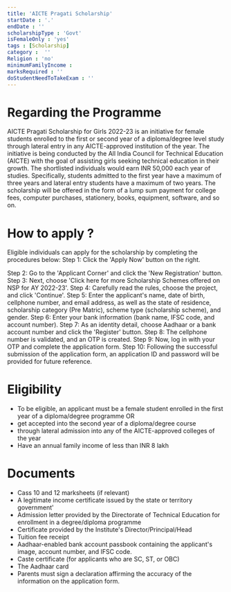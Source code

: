 ```yaml
---
title: 'AICTE Pragati Scholarship'
startDate : '.'
endDate : ''
scholarshipType : 'Govt'
isFemaleOnly : 'yes'
tags : [Scholarship]
category :  ''
Religion : 'no'
minimumFamilyIncome :
marksRequired : ''
doStudentNeedToTakeExam : ''
---
```




# Regarding the Programme
AICTE Pragati Scholarship for Girls 2022-23 is an initiative for female students enrolled to the first or second year of a diploma/degree level study through lateral entry in any AICTE-approved institution of the year. 
The initiative is being conducted by the All India Council for Technical Education (AICTE) with the goal of assisting girls seeking technical education in their growth.
The shortlisted individuals would earn INR 50,000 each year of studies.
Specifically, students admitted to the first year have a maximum of three years and lateral entry students have a maximum of two years. 
The scholarship will be offered in the form of a lump sum payment for college fees, computer purchases, stationery, books, equipment, software, and so on. 





# How to apply ?
Eligible individuals can apply for the scholarship by completing the procedures below: Step 1: Click the 'Apply Now' button on the right. 

Step 2: Go to the 'Applicant Corner' and click the 'New Registration' button.
Step 3: Next, choose 'Click here for more Scholarship Schemes offered on NSP for AY 2022-23'.
Step 4: Carefully read the rules, choose the project, and click 'Continue'. 
Step 5: Enter the applicant's name, date of birth, cellphone number, and email address, as well as the state of residence, scholarship category (Pre Matric), scheme type (scholarship scheme), and gender.
Step 6: Enter your bank information (bank name, IFSC code, and account number).
Step 7: As an identity detail, choose Aadhaar or a bank account number and click the 'Register' button.
Step 8: The cellphone number is validated, and an OTP is created.
Step 9: Now, log in with your OTP and complete the application form.
Step 10: Following the successful submission of the application form, an application ID and password will be provided for future reference.


# Eligibility
 - To be eligible, an applicant must be a female student enrolled in the first year of a diploma/degree programme OR
 - get accepted into the second year of a diploma/degree course 
 - through lateral admission into any of the AICTE-approved colleges of the year
 - Have an annual family income of less than INR 8 lakh



# Documents

 - Cass 10 and 12 marksheets (if relevant)
 - A legitimate income certificate issued by the state or territory government'
 - Admission letter provided by the Directorate of Technical Education for enrollment in a degree/diploma programme
 - Certificate provided by the Institute's Director/Principal/Head
 - Tuition fee receipt
 - Aadhaar-enabled bank account passbook containing the applicant's image, account number, and IFSC code.
 - Caste certificate (for applicants who are SC, ST, or OBC)
 - The Aadhaar card
 - Parents must sign a declaration affirming the accuracy of the information on the application form. 


